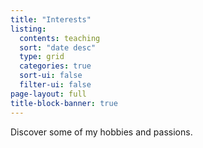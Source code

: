 ```yaml
---
title: "Interests"
listing:
  contents: teaching
  sort: "date desc"
  type: grid
  categories: true
  sort-ui: false
  filter-ui: false
page-layout: full
title-block-banner: true
---
```


Discover some of my hobbies and passions.